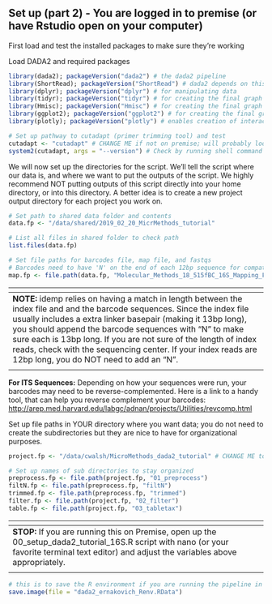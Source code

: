 ## Set up (part 2) - You are logged in to premise (or have Rstudio open on your computer) ##
First load and test the installed packages to make sure they're working

Load DADA2 and required packages

```r
library(dada2); packageVersion("dada2") # the dada2 pipeline
library(ShortRead); packageVersion("ShortRead") # dada2 depends on this
library(dplyr); packageVersion("dplyr") # for manipulating data
library(tidyr); packageVersion("tidyr") # for creating the final graph at the end of the pipeline
library(Hmisc); packageVersion("Hmisc") # for creating the final graph at the end of the pipeline
library(ggplot2); packageVersion("ggplot2") # for creating the final graph at the end of the pipeline
library(plotly); packageVersion("plotly") # enables creation of interactive graphs, especially helpful for quality plots

# Set up pathway to cutadapt (primer trimming tool) and test
cutadapt <- "cutadapt" # CHANGE ME if not on premise; will probably look something like this: "/usr/local/Python27/bin/cutadapt"
system2(cutadapt, args = "--version") # Check by running shell command from R
```

We will now set up the directories for the script. We'll tell the script where our data is, and 
where we want to put the outputs of the script. We highly recommend NOT putting outputs of this script
directly into your home directory, or into this directory. A better idea is to create a new project
output directory for each project you work on.


```r
# Set path to shared data folder and contents
data.fp <- "/data/shared/2019_02_20_MicrMethods_tutorial"

# List all files in shared folder to check path
list.files(data.fp)

# Set file paths for barcodes file, map file, and fastqs
# Barcodes need to have 'N' on the end of each 12bp sequence for compatability
map.fp <- file.path(data.fp, "Molecular_Methods_18_515fBC_16S_Mapping_File_SHORT_vFinal_Fierer_10252018.txt")
```

| <span> |
| :--- | 
| **NOTE:** idemp relies on having a match in length between the index file and and the barcode sequences. Since the index file usually includes a extra linker basepair (making it 13bp long), you should append the barcode sequences with "N" to make sure each is 13bp long. If you are not sure of the length of index reads, check with the sequencing center. If your index reads are 12bp long, you do NOT need to add an "N". |
| <span> |

**For ITS Sequences:** Depending on how your sequences were run, your barcodes may need to be reverse-complemented. Here is a link to a handy tool, that can help you reverse complement your barcodes: [http://arep.med.harvard.edu/labgc/adnan/projects/Utilities/revcomp.html](http://arep.med.harvard.edu/labgc/adnan/projects/Utilities/revcomp.html)

Set up file paths in YOUR directory where you want data; 
you do not need to create the subdirectories but they are nice to have
for organizational purposes. 

```r
project.fp <- "/data/cwalsh/MicroMethods_dada2_tutorial" # CHANGE ME to project directory; don't append with a "/"

# Set up names of sub directories to stay organized
preprocess.fp <- file.path(project.fp, "01_preprocess")
filtN.fp <- file.path(preprocess.fp, "filtN")
trimmed.fp <- file.path(preprocess.fp, "trimmed")
filter.fp <- file.path(project.fp, "02_filter") 
table.fp <- file.path(project.fp, "03_tabletax") 
```

| <span> |
| :--- |
| **STOP:** If you are running this on Premise, open up the 00_setup_dada2_tutorial_16S.R script with nano (or your favorite terminal text editor) and adjust the variables above appropriately. |
| <span> |

```r
# this is to save the R environment if you are running the pipeline in pieces with slurm
save.image(file = "dada2_ernakovich_Renv.RData")
```

